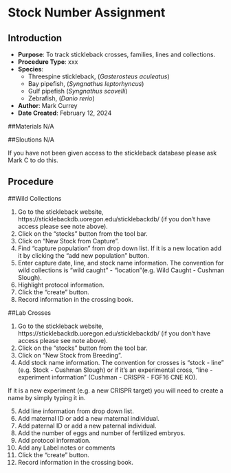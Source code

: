 # Stock Number Assignment {#sec-Husbandry-Stickleback_database_use}

## Introduction

-   **Purpose**: To track stickleback crosses, families, lines and collections.
-   **Procedure Type**: xxx
-   **Species**:
    -   Threespine stickleback, (*Gasterosteus aculeatus*)
    -   Bay pipefish, (*Syngnathus leptorhyncus*)
    -   Gulf pipefish (*Syngnathus scovelli*)
    -   Zebrafish, (*Danio rerio*)
-   **Author**: Mark Currey\
-   **Date Created**: February 12, 2024

##Materials N/A

##Sloutions N/A

::: {.callout-warning title="NOTE"}
If you have not been given access to the stickleback database please ask Mark C to do this.
:::

## Procedure

##Wild Collections

1.  Go to the stickleback website, https://sticklebackdb.uoregon.edu/sticklebackdb/ (if you don't have access please see note above).
2.  Click on the "stocks" button from the tool bar.
3.  Click on "New Stock from Capture".
4.  Find "capture population" from drop down list. If it is a new location add it by clicking the "add new population" button.
5.  Enter capture date, line, and stock name information. The convention for wild collections is "wild caught" - "location"(e.g. Wild Caught - Cushman Slough).
6.  Highlight protocol information.
7.  Click the "create" button.
8.  Record information in the crossing book.

##Lab Crosses

1.  Go to the stickleback website, https://sticklebackdb.uoregon.edu/sticklebackdb/ (if you don't have access please see note above).
2.  Click on the "stocks" button from the tool bar.
3.  Click on "New Stock from Breeding".
4.  Add stock name information. The convention for crosses is "stock - line " (e.g. Stock - Cushman Slough) or if it's an experimental cross, "line - experiment information" (Cushman - CRISPR - FGF16 CNE KO).

::: {.callout-warning title="NOTE"}
If it is a new experiment (e.g. a new CRISPR target) you will need to create a name by simply typing it in.
:::

5.  Add line information from drop down list.
6.  Add maternal ID or add a new maternal individual.
7.  Add paternal ID or add a new paternal individual.
8.  Add the number of eggs and number of fertilized embryos.
9.  Add protocol information.
10. Add any Label notes or comments
11. Click the "create" button.
12. Record information in the crossing book.
